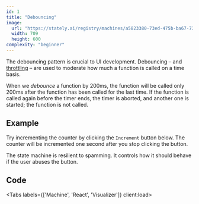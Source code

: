 ```yaml
---
id: 1
title: "Debouncing"
image:
  url: "https://stately.ai/registry/machines/a5823380-73ed-475b-ba67-73c09f421074.light.png"
  width: 709
  height: 600
complexity: "beginner"
---
```



The debouncing pattern is crucial to UI development.
Debouncing – and [throttling](/throttling/) – are used to moderate
how much a function is called on a time basis.

When we *debounce* a function by 200ms, the function will be called only 200ms
after the function has been called for the last time.
If the function is called again before the timer ends,
the timer is aborted, and another one is started; the function is not called.

## Example

Try incrementing the counter by clicking the `Increment` button below.
The counter will be incremented one second after you stop clicking the button.

The state machine is resilient to spamming. It controls how it should behave if the user abuses the button.

<DemoEntrypoint client:load />

## Code

<Tabs labels={['Machine', 'React', 'Visualizer']} client:load>
  <Fragment slot="1">
    <DemoMachineCode />
  </Fragment>

  <Fragment slot="2">
    <DemoReactCode />
  </Fragment>

  <Fragment slot="3">
    <StatelyVisualizer src="https://stately.ai/registry/editor/embed/ffb84170-4403-4304-889d-3eefadc0465b?mode=Design&machineId=a5823380-73ed-475b-ba67-73c09f421074" />
  </Fragment>
</Tabs>
